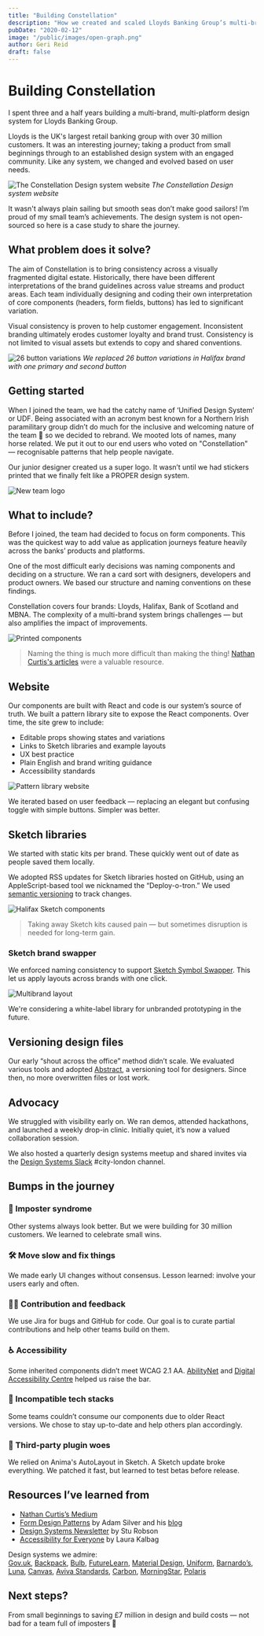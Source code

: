 ```yaml
---
title: "Building Constellation"
description: "How we created and scaled Lloyds Banking Group’s multi-brand design system from the ground up."
pubDate: "2020-02-12"
image: "/public/images/open-graph.png"
author: Geri Reid
draft: false
---
```


# Building Constellation

I spent three and a half years building a multi-brand, multi-platform design system for Lloyds Banking Group.

Lloyds is the UK's largest retail banking group with over 30 million customers. It was an interesting journey; taking a product from small beginnings through to an established design system with an engaged community. Like any system, we changed and evolved based on user needs.

![The Constellation Design system website](/images/constellation-design-system-website.png)
<span class="figcaption">*The Constellation Design system website*</span>

It wasn't always plain sailing but smooth seas don’t make good sailors! I’m proud of my small team’s achievements. The design system is not open-sourced so here is a case study to share the journey.

<div class="space-m"></div>

## What problem does it solve?

The aim of Constellation is to bring consistency across a visually fragmented digital estate. Historically, there have been different interpretations of the brand guidelines across value streams and product areas. Each team individually designing and coding their own interpretation of core components (headers, form fields, buttons) has led to significant variation.

Visual consistency is proven to help customer engagement. Inconsistent branding ultimately erodes customer loyalty and brand trust. Consistency is not limited to visual assets but extends to copy and shared conventions.

![26 button variations](/images/button-variations.png)
<span class="figcaption">*We replaced 26 button variations in Halifax brand with one primary and second button*</span>

## Getting started

When I joined the team, we had the catchy name of ‘Unified Design System’ or UDF. Being associated with an acronym best known for a Northern Irish paramilitary group didn’t do much for the inclusive and welcoming nature of the team 🤗 so we decided to rebrand. We mooted lots of names, many horse related. We put it out to our end users who voted on "Constellation" — recognisable patterns that help people navigate.

Our junior designer created us a super logo. It wasn’t until we had stickers printed that we finally felt like a PROPER design system.

![New team logo](/images/constellation-logo.png)

## What to include?

Before I joined, the team had decided to focus on form components. This was the quickest way to add value as application journeys feature heavily across the banks’ products and platforms.

One of the most difficult early decisions was naming components and deciding on a structure. We ran a card sort with designers, developers and product owners. We based our structure and naming conventions on these findings.

Constellation covers four brands: Lloyds, Halifax, Bank of Scotland and MBNA. The complexity of a multi-brand system brings challenges — but also amplifies the impact of improvements.

![Printed components](/images/printed-components.jpg)

> Naming the thing is much more difficult than making the thing! [Nathan Curtis's articles](https://medium.com/eightshapes-llc/documenting-component-introductions-fe5b04287284) were a valuable resource.

## Website

Our components are built with React and code is our system’s source of truth. We built a pattern library site to expose the React components. Over time, the site grew to include:

- Editable props showing states and variations
- Links to Sketch libraries and example layouts
- UX best practice
- Plain English and brand writing guidance
- Accessibility standards

![Pattern library website](/images/constellation@2x-1.png)

We iterated based on user feedback — replacing an elegant but confusing toggle with simple buttons. Simpler was better.

<div class="space-m"></div>

## Sketch libraries

We started with static kits per brand. These quickly went out of date as people saved them locally.

We adopted RSS updates for Sketch libraries hosted on GitHub, using an AppleScript-based tool we nicknamed the “Deploy-o-tron.” We used [semantic versioning](https://semver.org/) to track changes.

![Halifax Sketch components](/images/components.png)

> Taking away Sketch kits caused pain — but sometimes disruption is needed for long-term gain.

### Sketch brand swapper

We enforced naming consistency to support [Sketch Symbol Swapper](https://github.com/sonburn/symbol-swapper). This let us apply layouts across brands with one click.

![Multibrand layout](/images/multibrand.png)

We're considering a white-label library for unbranded prototyping in the future.

<div class="space-m"></div>

## Versioning design files

Our early “shout across the office” method didn’t scale. We evaluated various tools and adopted [Abstract](https://www.abstract.com/), a versioning tool for designers. Since then, no more overwritten files or lost work.

<div class="space-m"></div>

## Advocacy

We struggled with visibility early on. We ran demos, attended hackathons, and launched a weekly drop-in clinic. Initially quiet, it’s now a valued collaboration session.

We also hosted a quarterly design systems meetup and shared invites via the [Design Systems Slack](https://design.systems/slack/) #city-london channel.

<div class="space-m"></div>

## Bumps in the journey

### 🤯 Imposter syndrome

Other systems always look better. But we were building for 30 million customers. We learned to celebrate small wins.

### 🛠 Move slow and fix things

We made early UI changes without consensus. Lesson learned: involve your users early and often.

### 🧑‍🚀 Contribution and feedback

We use Jira for bugs and GitHub for code. Our goal is to curate partial contributions and help other teams build on them.

### ♿ Accessibility

Some inherited components didn’t meet WCAG 2.1 AA. [AbilityNet](https://abilitynet.org.uk/) and [Digital Accessibility Centre](https://digitalaccessibilitycentre.org/) helped us raise the bar.

### 🧱 Incompatible tech stacks

Some teams couldn’t consume our components due to older React versions. We chose to stay up-to-date and help others plan accordingly.

### 🔌 Third-party plugin woes

We relied on Anima's AutoLayout in Sketch. A Sketch update broke everything. We patched it fast, but learned to test betas before release.

## Resources I’ve learned from

- [Nathan Curtis’s Medium](https://medium.com/eightshapes-llc)
- [Form Design Patterns](https://www.smashingmagazine.com/printed-books/form-design-patterns/) by Adam Silver and his [blog](https://adamsilver.io/articles/)
- [Design Systems Newsletter](http://news.design.systems/) by Stu Robson
- [Accessibility for Everyone](https://laurakalbag.com/book/) by Laura Kalbag

Design systems we admire:  
[Gov.uk](https://design-system.service.gov.uk/), [Backpack](https://backpack.github.io/), [Bulb](https://design.bulb.co.uk/), [FutureLearn](https://design-system.futurelearn.com/), [Material Design](https://material.io/), [Uniform](https://uniform.hudl.com/), [Barnardo’s](https://design-system.barnardos.org.uk/), [Luna](https://luna.sainsburys.co.uk/), [Canvas](https://canvas.hubspot.com/), [Aviva Standards](https://standards.aviva.com/), [Carbon](https://www.carbondesignsystem.com/), [MorningStar](http://designsystem.morningstar.com/), [Polaris](https://polaris.shopify.com/)

## Next steps?

From small beginnings to saving £7 million in design and build costs — not bad for a team full of imposters 🙂

